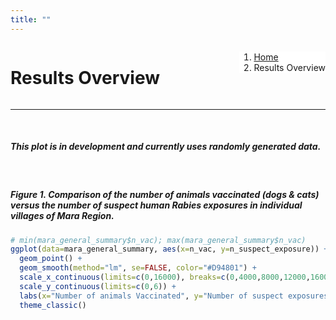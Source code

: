 ```yaml
---
title: ""
---
```


<!--Add a loading bar!-->
<script src="pace.js"></script>
<link href="pace_loadbar_loading.css" rel="stylesheet" />

<!--Create a block for title and breadcrumbs to appear on same line-->
<div style="width: 100%; display: inline-block;">
<div style="float: left;">
<h1>Results Overview</h1>
</div>
<div style="float: right;">
<ol class="breadcrumb" style="background-color:white;">
  <li class="breadcrumb-item"><a href="index.html">Home</a></li>
  <li class="breadcrumb-item active">Results Overview</li>
</ol>
</div>
</div>
<hr class="hr-orange">

<br>
  
<!--Begin page content!-->  

<h5 class="text-primary"><em>This plot is in development and currently uses randomly generated data.</em></h5>  
<br>
<h5><b>Figure 1.</b>  Comparison of the number of animals vaccinated (dogs & cats) versus the number of suspect human Rabies exposures in individual villages of Mara Region.</h5>
  
``` r

# min(mara_general_summary$n_vac); max(mara_general_summary$n_vac)
ggplot(data=mara_general_summary, aes(x=n_vac, y=n_suspect_exposure)) + 
  geom_point() + 
  geom_smooth(method="lm", se=FALSE, color="#D94801") + 
  scale_x_continuous(limits=c(0,16000), breaks=c(0,4000,8000,12000,16000)) + 
  scale_y_continuous(limits=c(0,6)) + 
  labs(x="Number of animals Vaccinated", y="Number of suspect exposures") + 
  theme_classic()

```

<br><br>